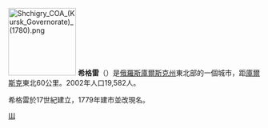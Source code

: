 {{coord|51|52|N|36|56|E|display=title}}
[[File:Shchigry_COA_(Kursk_Governorate)_(1780).png|135px]]
'''希格雷'''（{{lang-ru|Щигры́ }}）是[[俄羅斯|俄羅斯]][[庫爾斯克州|庫爾斯克州]]東北部的一個城市，距[[庫爾斯克|庫爾斯克]]東北60公里。2002年人口19,582人。

希格雷於17世紀建立，1779年建市並改現名。

{{庫爾斯克州城市}}
{{Russia-geo-stub}}
[[Category:庫爾斯克州城市|Щ]]